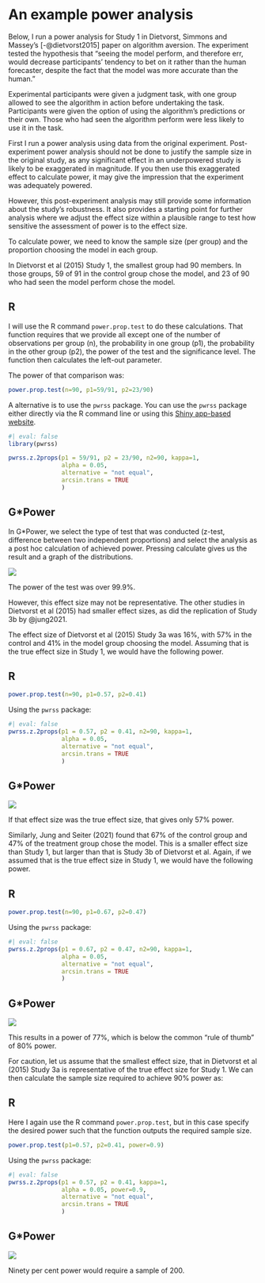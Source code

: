 # An example power analysis

Below, I run a power analysis for Study 1 in Dietvorst, Simmons and Massey's [-@dietvorst2015] paper on algorithm aversion. The experiment tested the hypothesis that "seeing the model perform, and therefore err, would decrease participants' tendency to bet on it rather than the human forecaster, despite the fact that the model was more accurate than the human."

Experimental participants were given a judgment task, with one group allowed to see the algorithm in action before undertaking the task. Participants were given the option of using the algorithm's predictions or their own. Those who had seen the algorithm perform were less likely to use it in the task.

First I run a power analysis using data from the original experiment. Post-experiment power analysis should not be done to justify the sample size in the original study, as any significant effect in an underpowered study is likely to be exaggerated in magnitude. If you then use this exaggerated effect to calculate power, it may give the impression that the experiment was adequately powered.

However, this post-experiment analysis may still provide some information about the study's robustness. It also provides a starting point for further analysis where we adjust the effect size within a plausible range to test how sensitive the assessment of power is to the effect size.

To calculate power, we need to know the sample size (per group) and the proportion choosing the model in each group.

In Dietvorst et al (2015) Study 1, the smallest group had 90 members. In those groups, 59 of 91 in the control group chose the model, and 23 of 90 who had seen the model perform chose the model.

::: {.panel-tabset}

## R

I will use the R command `power.prop.test` to do these calculations. That function requires that we provide all except one of the number of observations per group (n), the probability in one group (p1), the probability in the other group (p2), the power of the test and the significance level. The function then calculates the left-out parameter.

The power of that comparison was:

```r
power.prop.test(n=90, p1=59/91, p2=23/90)
```

A alternative is to use the `pwrss` package. You can use the `pwrss` package either directly via the R command line or using this [Shiny app-based website](https://pwrss.shinyapps.io/index/).

```r
#| eval: false
library(pwrss)

pwrss.z.2props(p1 = 59/91, p2 = 23/90, n2=90, kappa=1,
               alpha = 0.05,
               alternative = "not equal",
               arcsin.trans = TRUE
               )
```

## G*Power

In G\*Power, we select the type of test that was conducted (z-test, difference between two independent proportions) and select the analysis as a post hoc calculation of achieved power. Pressing calculate gives us the result and a graph of the distributions.

![](img/GPower-test-1.png)

:::

The power of the test was over 99.9%.

However, this effect size may not be representative. The other studies in Dietvorst et al (2015) had smaller effect sizes, as did the replication of Study 3b by @jung2021.

The effect size of Dietvorst et al (2015) Study 3a was 16%, with 57% in the control and 41% in the model group choosing the model. Assuming that is the true effect size in Study 1, we would have the following power.

::: {.panel-tabset}

## R

```r
power.prop.test(n=90, p1=0.57, p2=0.41)
```

Using the `pwrss` package:

```r
#| eval: false
pwrss.z.2props(p1 = 0.57, p2 = 0.41, n2=90, kappa=1,
               alpha = 0.05,
               alternative = "not equal",
               arcsin.trans = TRUE
               )
```

## G*Power

![](img/GPower-test-2.png)

:::

If that effect size was the true effect size, that gives only 57% power.

Similarly, Jung and Seiter (2021) found that 67% of the control group and 47% of the treatment group chose the model. This is a smaller effect size than Study 1, but larger than that is Study 3b of Dietvorst et al. Again, if we assumed that is the true effect size in Study 1, we would have the following power.

::: {.panel-tabset}

## R

```r
power.prop.test(n=90, p1=0.67, p2=0.47)
```

Using the `pwrss` package:

```r
#| eval: false
pwrss.z.2props(p1 = 0.67, p2 = 0.47, n2=90, kappa=1,
               alpha = 0.05,
               alternative = "not equal",
               arcsin.trans = TRUE
               )
```

## G*Power

![](img/GPower-test-3.png)

:::

This results in a power of 77%, which is below the common "rule of thumb" of 80% power.

For caution, let us assume that the smallest effect size, that in Dietvorst et al (2015) Study 3a is representative of the true effect size for Study 1. We can then calculate the sample size required to achieve 90% power as:

::: {.panel-tabset}

## R

Here I again use the R command `power.prop.test`, but in this case specify the desired power such that the function outputs the required sample size.

```r
power.prop.test(p1=0.57, p2=0.41, power=0.9)
```

Using the `pwrss` package:

```r
#| eval: false
pwrss.z.2props(p1 = 0.57, p2 = 0.41, kappa=1,
               alpha = 0.05, power=0.9,
               alternative = "not equal",
               arcsin.trans = TRUE
               )
```

## G*Power

![](img/GPower-test-4.png)

:::

Ninety per cent power would require a sample of 200.

